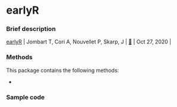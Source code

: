 # earlyR {#sec-top .unnumbered}


### Brief description

| [earlyR](package_earlyR.qmd#sec-top) |	Jombart T, Cori A, Nouvellet P, Skarp, J |	[🔗](https://github.com/reconhub/earlyR) |  Oct 27, 2020 |

### Methods

This package contains the following methods:

- 

### Sample code
